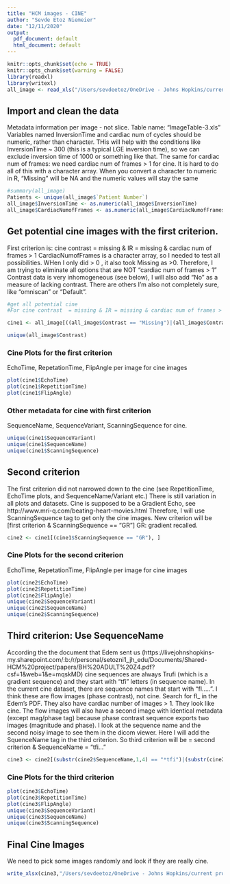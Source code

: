```yaml
---
title: "HCM images - CINE"
author: "Sevde Etoz Niemeier"
date: "12/11/2020"
output:
  pdf_document: default
  html_document: default
---
```


```r
knitr::opts_chunk$set(echo = TRUE)
knitr::opts_chunk$set(warning = FALSE)
library(readxl)
library(writexl)
all_image <- read_xls("/Users/sevdeetoz/OneDrive - Johns Hopkins/current projects/HCM/ImageTable-3.xls" )

```

## Import and clean the data
Metadata information per image - not slice. Table name: "ImageTable-3.xls"
Variables named InversionTime and cardiac num of cycles should be numeric, rather than character. THis will help with the conditions like InversionTime ~ 300 (this is a typical LGE inversion time), so we can exclude inversion time of 1000 or something like that. The same for cardiac num of frames: we need cardiac num of frames > 1 for cine. It is hard to do all of this with a character array. When you convert a character to numeric in R, "Missing" will be NA and the numeric values will stay the same
```r
#summary(all_image)
Patients <- unique(all_image$`Patient Number`)
all_image$InversionTime <- as.numeric(all_image$InversionTime)
all_image$CardiacNumofFrames <- as.numeric(all_image$CardiacNumofFrames)

```
## Get potential cine images with the first criterion. 
First criterion is: cine contrast  = missing & IR = missing & cardiac num of frames > 1
CardiacNumofFrames is a character array, so I needed to test all possibilities. WHen I only did > 0 , it also took Missing as >0. Therefore, I am trying to eliminate all options that are NOT "cardiac num of frames > 1"
Contrast data is very inhomogeneous (see below), I will also add "No" as a measure of lacking contrast. There are others I'm also not completely sure, like "omniscan" or "Default". 
```r
#get all potential cine
#For cine contrast  = missing & IR = missing & cardiac num of frames > 1

cine1 <- all_image[((all_image$Contrast == "Missing")|(all_image$Contrast == "No"))&(is.na(all_image$InversionTime))&((!is.na(all_image$CardiacNumofFrames))&(all_image$CardiacNumofFrames > 1)), ]

unique(all_image$Contrast)
```
### Cine Plots for the first criterion
EchoTime, RepetationTime, FlipAngle per image for cine images

```r
plot(cine1$EchoTime)
plot(cine1$RepetitionTime)
plot(cine1$FlipAngle)
```
### Other metadata for cine with first criterion
SequenceName, SequenceVariant, ScanningSequence for cine. 
```r
unique(cine1$SequenceVariant)
unique(cine1$SequenceName)
unique(cine1$ScanningSequence)
```
## Second criterion
The first criterion did not narrowed down to the cine (see RepetitionTime, EchoTime plots, and SequenceName/Variant etc.) There is still variation in all plots and datasets.
Cine is supposed to be a Gradient Echo, see http://www.mri-q.com/beating-heart-movies.html
Therefore, I will use ScanningSequence tag to get only the cine images. New criterion will be [first criterion & ScanningSequence == "GR"]
GR: gradient recalled. 

```r
cine2 <- cine1[(cine1$ScanningSequence == "GR"), ]
```
### Cine Plots for the second criterion
EchoTime, RepetationTime, FlipAngle per image for cine images
```r
plot(cine2$EchoTime)
plot(cine2$RepetitionTime)
plot(cine2$FlipAngle)
unique(cine2$SequenceVariant)
unique(cine2$SequenceName)
unique(cine2$ScanningSequence)
```
## Third criterion: Use SequenceName
According the the document that Edem sent us (https://livejohnshopkins-my.sharepoint.com/:b:/r/personal/setozni1_jh_edu/Documents/Shared-HCM%20project/papers/BH%20ADULT%20Z4.pdf?csf=1&web=1&e=mqskMD)
cine sequences are always Trufi (which is a gradient sequence) and they start with "tfi" letters (in sequence name). In the current cine dataset, there are sequence names that start with "fl.....". I think these are flow images (phase contrast), not cine. Search for fl_ in the Edem's PDF. They also have cardiac number of images > 1. They look like cine. The flow images will also have a second image with identical metadata (except mag/phase tag) because phase contrast sequence exports two images (magnitude and phase). I look at the sequence name and the second noisy image to see them in the dicom viewer.
Here I will add the SquenceName tag in the third criterion. 
So third criterion will be = second criterion & SequenceName = "tfi..."
```r
cine3 <- cine2[(substr(cine2$SequenceName,1,4) == "*tfi")|(substr(cine2$SequenceName,1,3) == "tfi"), ]
```
### Cine Plots for the third criterion
```r
plot(cine3$EchoTime)
plot(cine3$RepetitionTime)
plot(cine3$FlipAngle)
unique(cine3$SequenceVariant)
unique(cine3$SequenceName)
unique(cine3$ScanningSequence)

```
## Final Cine Images
We need to pick some images randomly and look if they are really cine. 
```r
write_xlsx(cine3,"/Users/sevdeetoz/OneDrive - Johns Hopkins/current projects/HCM/finalCINE.xlsx")

```

